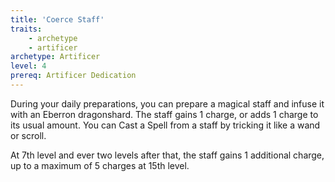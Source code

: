 ```yaml
---
title: 'Coerce Staff'
traits:
    - archetype
    - artificer
archetype: Artificer
level: 4
prereq: Artificer Dedication
---
```


During your daily preparations, you can prepare a magical staff and infuse it with an Eberron dragonshard. The staff gains 1 charge, or adds 1 charge to its usual amount. You can Cast a Spell from a staff by tricking it like a wand or scroll.

At 7th level and ever two levels after that, the staff gains 1 additional charge, up to a maximum of 5 charges at 15th level.
